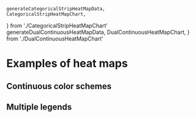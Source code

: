     generateCategoricalStripHeatMapData,
    CategoricalStripHeatMapChart,
} from './CategoricalStripHeatMapChart'
    generateDualContinuousHeatMapData,
    DualContinuousHeatMapChart,
} from './DualContinuousHeatMapChart'

<Meta title="Gallery/Heat maps" />

# Examples of heat maps

## Continuous color schemes

<Canvas>
    <Story name="sequential">
        <Controller generator={generateSequentialHeatMapData} chart={SequentialHeatMapChart} />
    </Story>
</Canvas>

<Canvas>
    <Story name="diverging">
        <Controller generator={generateDivergingHeatMapData} chart={DivergingHeatMapChart} />
    </Story>
</Canvas>

## Multiple legends

<Canvas>
    <Story name="categorical strip">
        <Controller
            generator={generateCategoricalStripHeatMapData}
            chart={CategoricalStripHeatMapChart}
            steps={['top', 'categorical', 'measurements', 'heatmap']}
        />
    </Story>
</Canvas>

<Canvas>
    <Story name="dual continuous">
        <Controller
            generator={generateDualContinuousHeatMapData}
            chart={DualContinuousHeatMapChart}
            steps={['top', 'categorical', 'measurements', 'vowels', 'consonants']}
        />
    </Story>
</Canvas>

<Canvas>
    <Story name="boolean flags">
        <Controller
            generator={generateFlagsHeatMapData}
            chart={FlagsHeatMapChart}
            steps={['samples', 'flags', 'heatmap']}
        />
    </Story>
</Canvas>
